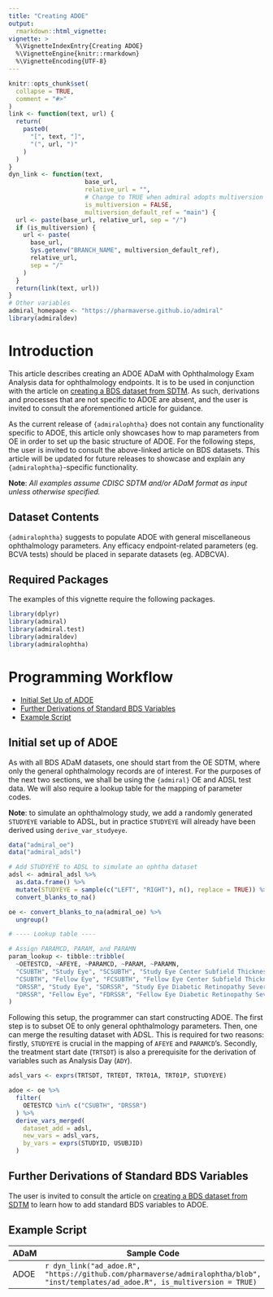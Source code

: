 ```yaml
---
title: "Creating ADOE"
output:
  rmarkdown::html_vignette:
vignette: >
  %\VignetteIndexEntry{Creating ADOE}
  %\VignetteEngine{knitr::rmarkdown}
  %\VignetteEncoding{UTF-8}
---
```


```r
knitr::opts_chunk$set(
  collapse = TRUE,
  comment = "#>"
)
link <- function(text, url) {
  return(
    paste0(
      "[", text, "]",
      "(", url, ")"
    )
  )
}
dyn_link <- function(text,
                     base_url,
                     relative_url = "",
                     # Change to TRUE when admiral adopts multiversion docs
                     is_multiversion = FALSE,
                     multiversion_default_ref = "main") {
  url <- paste(base_url, relative_url, sep = "/")
  if (is_multiversion) {
    url <- paste(
      base_url,
      Sys.getenv("BRANCH_NAME", multiversion_default_ref),
      relative_url,
      sep = "/"
    )
  }
  return(link(text, url))
}
# Other variables
admiral_homepage <- "https://pharmaverse.github.io/admiral"
library(admiraldev)
```

# Introduction

This article describes creating an ADOE ADaM with Ophthalmology Exam Analysis data for ophthalmology endpoints. It is to be used in conjunction with the article on [creating a BDS dataset from SDTM](https://pharmaverse.github.io/admiral/cran-release/articles/bds_finding.html). As such, derivations and processes that are not specific to ADOE are absent, and the user is invited to consult the aforementioned article for guidance.

As the current release of `{admiralophtha}` does not contain any functionality specific to ADOE, this article only showcases how to map parameters from OE in order to set up the basic structure of ADOE. For the following steps, the user is invited to consult the above-linked article on BDS datasets. This article will be updated for future releases to showcase and explain any `{admiralophtha}`-specific functionality.

**Note**: *All examples assume CDISC SDTM and/or ADaM format as input unless
otherwise specified.*

## Dataset Contents

`{admiralophtha}` suggests to populate ADOE with general miscellaneous ophthalmology parameters. Any efficacy endpoint-related parameters (eg. BCVA tests) should be placed in separate datasets (eg. ADBCVA).

## Required Packages

The examples of this vignette require the following packages.

```r
library(dplyr)
library(admiral)
library(admiral.test)
library(admiraldev)
library(admiralophtha)
```

# Programming Workflow

* [Initial Set Up of ADOE ](#setup)
* [Further Derivations of Standard BDS Variables](#further)
* [Example Script](#example)

## Initial set up of ADOE {#setup}

As with all BDS ADaM datasets, one should start from the OE SDTM, where only the general ophthalmology records are of interest. For the purposes of the next two sections, we shall be using the `{admiral}` OE and ADSL test data. We will also require a lookup table for the mapping of parameter codes.

**Note**: to simulate an ophthalmology study, we add a randomly generated `STUDYEYE` variable to ADSL, but in practice `STUDYEYE` will already have been derived using `derive_var_studyeye`.

```r
data("admiral_oe")
data("admiral_adsl")

# Add STUDYEYE to ADSL to simulate an ophtha dataset
adsl <- admiral_adsl %>%
  as.data.frame() %>%
  mutate(STUDYEYE = sample(c("LEFT", "RIGHT"), n(), replace = TRUE)) %>%
  convert_blanks_to_na()

oe <- convert_blanks_to_na(admiral_oe) %>%
  ungroup()

# ---- Lookup table ----

# Assign PARAMCD, PARAM, and PARAMN
param_lookup <- tibble::tribble(
  ~OETESTCD, ~AFEYE, ~PARAMCD, ~PARAM, ~PARAMN,
  "CSUBTH", "Study Eye", "SCSUBTH", "Study Eye Center Subfield Thickness (um)", 1,
  "CSUBTH", "Fellow Eye", "FCSUBTH", "Fellow Eye Center Subfield Thickness (um)", 2,
  "DRSSR", "Study Eye", "SDRSSR", "Study Eye Diabetic Retinopathy Severity", 3,
  "DRSSR", "Fellow Eye", "FDRSSR", "Fellow Eye Diabetic Retinopathy Severity", 4,
)
```

Following this setup, the programmer can start constructing ADOE. The first step is to subset OE to only general ophthalmology parameters. Then, one can merge the resulting dataset with ADSL. This is required for two reasons: firstly, `STUDYEYE` is crucial in the mapping of `AFEYE` and `PARAMCD`'s. Secondly, the treatment start date (`TRTSDT`) is also a prerequisite for the derivation of variables such as Analysis Day (`ADY`).

```r
adsl_vars <- exprs(TRTSDT, TRTEDT, TRT01A, TRT01P, STUDYEYE)

adoe <- oe %>%
  filter(
    OETESTCD %in% c("CSUBTH", "DRSSR")
  ) %>%
  derive_vars_merged(
    dataset_add = adsl,
    new_vars = adsl_vars,
    by_vars = exprs(STUDYID, USUBJID)
  )
```

## Further Derivations of Standard BDS Variables {#further}

The user is invited to consult the article on [creating a BDS dataset from SDTM](https://pharmaverse.github.io/admiral/cran-release/articles/bds_finding.html) to learn how to add standard BDS variables to ADOE. 

## Example Script {#example}

ADaM | Sample Code 
 ---- | -------------- 
ADOE | `r dyn_link("ad_adoe.R", "https://github.com/pharmaverse/admiralophtha/blob", "inst/templates/ad_adoe.R", is_multiversion = TRUE)`

